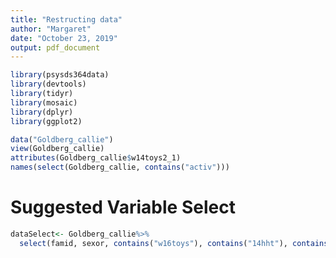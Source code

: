 ```yaml
---
title: "Restructing data"
author: "Margaret"
date: "October 23, 2019"
output: pdf_document
---
```


```r
library(psysds364data)
library(devtools)
library(tidyr)
library(mosaic)
library(dplyr)
library(ggplot2)
```


```r
data("Goldberg_callie")
view(Goldberg_callie)
attributes(Goldberg_callie$w14toys2_1)
names(select(Goldberg_callie, contains("activ")))

```


# Suggested Variable Select
```r
dataSelect<- Goldberg_callie%>%
  select(famid, sexor, contains("w16toys"), contains("14hht"), contains("14chcare"))

```


```r



```































